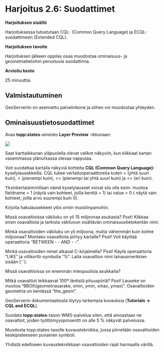 # Harjoitus 2.6: Suodattimet

**Harjoituksen sisältö**

Harjoituksessa tutustutaan CQL- (Common Query Language) ja ECQL-suodattimeen (Extended CQL).

**Harjoituksen tavoite**

Harjoituksen jälkeen oppilas osaa muodostaa ominaisuus- ja geometriatietoihin perustuvia suodattimia.

**Arvioitu kesto**

25 minuuttia.

## **Valmistautuminen**

GeoServeriin on asennettu palvelinkone ja siihen voi muodostaa yhteyden. 

## **Ominaisuustietosuodattimet**

Avaa **topp:states**-aineisto **Layer Preview** -ikkunaan:

![](img/harjoitus_13/image1.png)

Saat karttaikkunan yläpuolella olevat valikot näkyviin, kun klikkaat kartan vasemmassa ylänurkassa olevaa nappulaa.

Voit suodattaa kartalla näkyviä kohteita **CQL (Common Query Language)**-kyselylausekkeilla. CQL tukee vertailuoperaattoreita kuten = (yhtä suuri kuin), \< (pienempi kuin), \<= (pienempi tai yhtä suuri kuin) ja \<\> (eri kuin). 

Yksinkertaisimmillaan nämä kyselylauseet voivat siis olla esim. muotoa fieldname = 1 (näytä vain kohteet, joilla kenttä = 1) tai value \> 0 ( näytä vain kohteet, joilla arvo suurempi kuin 0).

Kirjoita hakulausekkeet ylös omiin muistiinpanoihin.

::: hint-box
Missä osavaltioissa väkiluku on yli 15 miljoonaa asukasta?
Psst! Klikkaa ensin osavaltiota ja tarkista väkiluvun sisältävän ominaisuustietokentän nimi.
:::

::: hint-box
Minkä osavaltioiden väkiluku on yli miljoona, mutta vähemmän kuin kolme miljoonaa? Montako osavaltiota piirtyy kartalle?
Psst! Voit käyttää operaattoria “BETWEEN - - AND - -”.
:::

::: hint-box
Minkä osavaltioiden nimet alkavat C-kirjaimella?
Psst! Käytä operaattoria “LIKE” ja villikortti-symbolia “%”. Laita osavaltion nimi lainausmerkkien sisään (‘ ‘).
:::

::: hint-box
Missä osavaltioissa on enemmän miespuolisia asukkaita?
:::

::: hint-box
Mitkä osavaltiot leikkaavat 100º läntistä pituuspiiriä?
Psst! Lauseke on muotoa “BBOX(geometriasarake, xmin, ymin, xmax, ymax)”. Osavaltioiden geometria on kentässä “the_geom”.
:::

GeoServerin dokumentaatiosta löytyy tarkempia kuvauksia (**Tutorials → CQL and ECQL**).

Suodata **topp:states**-tason WMS-palvelua siten, että ainoastaan ne osavaltiot, joiden työttömyysprosentti on alle 5 % näkyvät palvelussa.

Muodosta topp:states-tasolle kuvaustekniikka, jossa piirretään osavaltioiden keskipisteeseen punainen symboli.

Yhdistä edelliseen kuvaustekniikkaan osavaltioiden rajat harmaalla värillä.
